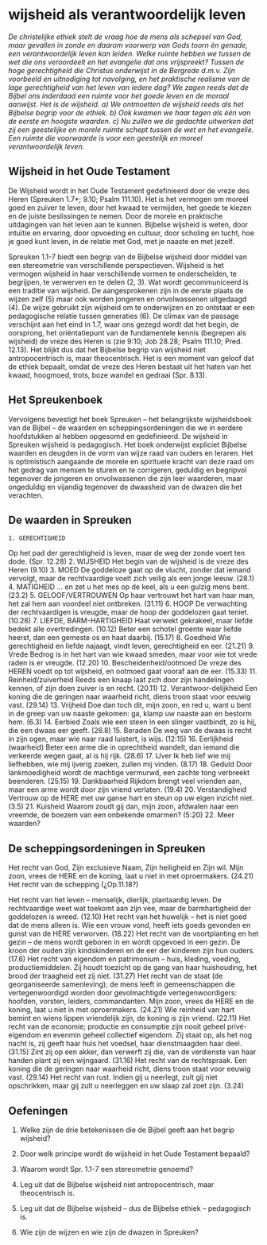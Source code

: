 # wijsheid als verantwoordelijk leven 

*De christelijke ethiek stelt de vraag hoe de mens als schepsel van God, maar gevallen in zonde en daarom voorwerp van Gods toorn èn genade, een verantwoordelijk leven kan leiden.  Welke ruimte hebben we tussen de wet die ons veroordeelt en het evangelie dat ons vrijspreekt? Tussen de hoge gerechtigheid die Christus onderwijst in de Bergrede d.m.v. Zijn voorbeeld en uitnodiging tot navolging, en het praktische realisme van de lage gerechtigheid van het leven van iedere dag? We zagen reeds dat de Bijbel ons inderdaad een ruimte voor het goede leven en de moraal aanwijst. Het is de wijsheid. a) We ontmoetten de wijsheid reeds als het Bijbelse begrip voor de ethiek. b) Ook kwamen we haar tegen als één van de eerste en hoogste waarden. c) Nu zullen we de gedachte uitwerken dat zij een geestelijke en morele ruimte schept tussen de wet en het evangelie. Een ruimte die voorwaarde is voor een geestelijk en moreel verantwoordelijk leven.*

## Wijsheid in het Oude Testament

De Wijsheid wordt in het Oude Testament gedefinieerd door de vreze des Heren (Spreuken 1.7*; 9.10; Psalm 111.10). Het is het vermogen om moreel goed en zuiver te leven, door het kwaad te vermijden, het goede te kiezen en de juiste beslissingen te nemen. Door de morele en praktische uitdagingen van het leven aan te kunnen.  Bijbelse wijsheid is weten, door intuïtie en ervaring, door opvoeding en cultuur, door scholing en tucht, hoe je goed kunt leven, in de relatie met God, met je naaste en met jezelf.

Spreuken 1.1-7 biedt een begrip van de Bijbelse wijsheid door middel van een stereometrie van verschillende perspectieven. Wijsheid is het vermogen wijsheid in haar verschillende vormen te onderscheiden, te begrijpen, te verwerven en te delen (2, 3). Wat wordt gecommuniceerd is een traditie van wijsheid. De aangesprokenen zijn in de eerste plaats de wijzen zelf (5) maar ook worden jongeren en onvolwassenen uitgedaagd (4). De wijze gebruikt zijn wijsheid om te onderwijzen en zo ontstaat er een pedagogische relatie tussen generaties (6). De climax van de passage verschijnt aan het eind in 1.7, waar ons gezegd wordt dat het begin, de oorsprong, het oriëntatiepunt van de fundamentele kennis (begrepen als wijsheid) de vreze des Heren is (zie 9:10; Job 28.28; Psalm 111.10; Pred. 12.13). Het blijkt dus dat het Bijbelse begrip van wijsheid niet antropocentrisch is, maar theocentrisch. Het is een moment van geloof dat de ethiek bepaalt, omdat de vreze des Heren bestaat uit het haten van het kwaad, hoogmoed, trots, boze wandel en gedraai (Spr. 8.13).

## Het Spreukenboek
Vervolgens bevestigt het boek Spreuken – het belangrijkste wijsheidsboek van de Bijbel – de waarden en scheppingsordeningen die we in eerdere hoofdstukken al hebben opgesomd en gedefinieerd. De wijsheid in Spreuken wijsheid is pedagogisch. Het boek onderwijst expliciet Bijbelse waarden en deugden in de vorm van wijze raad van ouders en leraren. Het is optimistisch aangaande de morele en spirituele kracht van deze raad om het gedrag van mensen te sturen en te corrigeren, geduldig en begripvol tegenover de jongeren en onvolwassenen die zijn leer waarderen, maar ongeduldig en vijandig tegenover de dwaasheid van de dwazen die het verachten.

## De waarden in Spreuken

    1. GERECHTIGHEID
Op het pad der gerechtigheid is leven, maar de weg der zonde voert ten dode. (Spr. 12.28)
    2. WIJSHEID
Het begin van de wijsheid is de vreze des Heren (9.10)
    3. MOED
De goddeloze gaat op de vlucht, zonder dat iemand vervolgt, maar de rechtvaardige voelt zich veilig als een jonge leeuw. (28.1)
    4. MATIGHEID
… en zet u het mes op de keel, als u een gulzig mens bent. (23.2)
    5. GELOOF/VERTROUWEN
Op haar vertrouwt het hart van haar man, het zal hem aan voordeel niet ontbreken. (31.11)
    6. HOOP
De verwachting der rechtvaardigen is vreugde, maar de hoop der goddelozen gaat teniet. (10.28)
    7. LIEFDE, BARM-HARTIGHEID
Haat verwekt gekrakeel, maar liefde bedekt alle overtredingen. (10.12) Beter een schotel groente waar liefde heerst, dan een gemeste os en haat daarbij. (15.17)
    8. Goedheid
Wie gerechtigheid en liefde najaagt, vindt leven, gerechtigheid en eer. (21.21)
    9. Vrede
Bedrog is in het hart van wie kwaad smeden, maar voor wie tot vrede raden is er vreugde. (12.20)
    10. Bescheidenheid/ootmoed
De vreze des HEREN voedt op tot wijsheid, en ootmoed gaat vooraf aan de eer. (15.33)
    11. Reinheid/zuiverheid
Reeds een knaap laat zich door zijn handelingen kennen, of zijn doen zuiver is en recht. (20.11)
    12. Verantwoor-delijkheid
Een koning die de geringen naar waarheid richt, diens troon staat voor eeuwig vast. (29.14)
    13. Vrijheid
Doe dan toch dit, mijn zoon, en red u, want u bent in de greep van uw naaste gekomen: ga, klamp uw naaste aan en bestorm hem. (6.3)
    14. Eerbied
Zoals wie een steen in een slinger vastbindt, zo is hij, die een dwaas eer geeft. (26.8)
    15. Beraden
De weg van de dwaas is recht in zijn ogen, maar wie naar raad luistert, is wijs. (12:15)
    16. Eerlijkheid (waarheid)
Beter een arme die in oprechtheid wandelt, dan iemand die verkeerde wegen gaat, al is hij rijk. (28.6)
    17. IJver
Ik heb lief wie mij liefhebben, wie mij ijverig zoeken, zullen mij vinden. (8.17)
    18. Geduld
Door lankmoedigheid wordt de machtige vermurwd, een zachte tong verbreekt beenderen. (25.15)
    19. Dankbaarheid
Rijkdom brengt veel vrienden aan, maar een arme wordt door zijn vriend verlaten. (19.4)
    20. Verstandigheid
 Vertrouw op de HERE met uw ganse hart en steun op uw eigen inzicht niet. (3.5)
    21. Kuisheid
Waarom zoudt gij dan, mijn zoon, afdwalen naar een vreemde, de boezem van een onbekende omarmen? (5:20)
    22. Meer waarden?

## De scheppingsordeningen in Spreuken 
Het recht van God, Zijn exclusieve Naam, Zijn heiligheid en Zijn wil.
Mijn zoon, vrees de HERE en de koning, laat u niet in met oproermakers. (24.21)
Het recht van de schepping (¿Op.11.18?)

Het recht van het leven – menselijk, dierlijk, plantaardig leven.
De rechtvaardige weet wat toekomt aan zijn vee, maar de barmhartigheid der goddelozen is wreed. (12.10)
Het recht van het huwelijk – het is niet goed dat de mens alleen is.
Wie een vrouw vond, heeft iets goeds gevonden en gunst van de HERE verworven. (18.22)
Het recht van de voortplanting en het gezin – de mens wordt geboren in en wordt opgevoed in een gezin.
De kroon der ouden zijn kindskinderen en de eer der kinderen zijn hun ouders. (17.6)
Het recht van eigendom en patrimonium – huis, kleding, voeding, productiemiddelen.
Zij houdt toezicht op de gang van haar huishouding, het brood der traagheid eet zij niet. (31.27)
Het recht van de staat (de georganiseerde samenleving); de mens leeft in gemeenschappen die vertegenwoordigd worden door gevolmachtigde vertegenwoordigers: hoofden, vorsten, leiders, commandanten.
Mijn zoon, vrees de HERE en de koning, laat u niet in met oproermakers. (24.21)
Wie reinheid van hart bemint en wiens lippen vriendelijk zijn, de koning is zijn vriend. (22.11)
Het recht van de economie; productie en consumptie zijn nooit geheel privé-eigendom en evenmin geheel collectief eigendom.
Zij staat op, als het nog nacht is, zij geeft haar huis het voedsel, haar dienstmaagden haar deel. (31.15)  Zint zij op een akker, dan verwerft zij die, van de verdienste van haar handen plant zij een wijngaard. (31.16)
Het recht van de rechtspraak.
Een koning die de geringen naar waarheid richt, diens troon staat voor eeuwig vast. (29.14)
 Het recht van rust.
Indien gij u neerlegt, zult gij niet opschrikken, maar gij zult u neerleggen en uw slaap zal zoet zijn. (3.24)

## Oefeningen

1. Welke zijn de drie betekenissen die de Bijbel geeft aan het begrip wijsheid?

2. Door welk principe wordt de wijsheid in het Oude Testament bepaald?

3. Waarom wordt Spr. 1.1-7 een stereometrie genoemd?

4. Leg uit dat de Bijbelse wijsheid niet antropocentrisch, maar theocentrisch is.

5. Leg uit dat de Bijbelse wijsheid – dus de Bijbelse ethiek – pedagogisch is.

6. Wie zijn de wijzen en wie zijn de dwazen in Spreuken?
